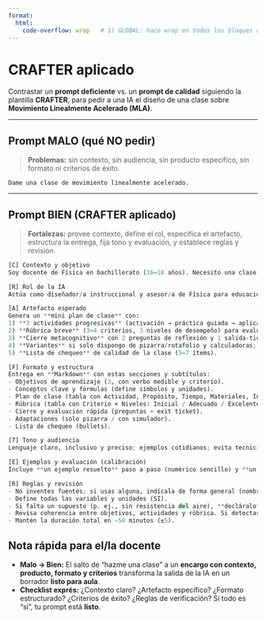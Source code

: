 ```yaml
---
format:
  html:
    code-overflow: wrap   # 1) GLOBAL: hace wrap en todos los bloques de código
---
```




# CRAFTER aplicado
Contrastar un **prompt deficiente** vs. un **prompt de calidad** siguiendo la plantilla **CRAFTER**, para pedir a una IA el diseño de una clase sobre **Movimiento Linealmente Acelerado (MLA)**.

---

## Prompt MALO (qué NO pedir)

> **Problemas:** sin contexto, sin audiencia, sin producto específico, sin formato ni criterios de éxito.

```text
Dame una clase de movimiento linealmente acelerado.
````

---

## Prompt BIEN (CRAFTER aplicado)

> **Fortalezas:** provee contexto, define el rol, especifica el artefacto, estructura la entrega, fija tono y evaluación, y establece reglas y revisión.

```python
[C] Contexto y objetivo
Soy docente de Física en bachillerato (16–18 años). Necesito una clase de 50 minutos sobre Movimiento Linealmente Acelerado (MLA) para estudiantes con nociones básicas de MRU pero sin cálculo. El objetivo es que el estudiantado comprenda y aplique las relaciones entre posición, velocidad, aceleración constante y tiempo, interpretando gráficas y resolviendo problemas sencillos contextualizados (por ejemplo, caída de objetos sin resistencia del aire o un carrito en un riel inclinado suave).

[R] Rol de la IA
Actúa como diseñador/a instruccional y asesor/a de Física para educación media superior, con enfoque en aprendizaje activo, claridad operativa y evaluación auténtica.

[A] Artefacto esperado
Genera un **mini plan de clase** con:
1) **3 actividades progresivas** (activación → práctica guiada → aplicación/transferencia), cada una con objetivo medible, instrucciones claras, materiales, tiempo estimado y producto esperado.
2) **Rúbrica breve** (3–4 criterios, 3 niveles de desempeño) para evaluar el producto principal.
3) **Cierre metacognitivo** con 2 preguntas de reflexión y 1 salida-ticket (exit ticket) de 1 minuto.
4) **Variantes** si solo dispongo de pizarra/rotafolio y calculadoras; y una variante si puedo usar un simulador gratuito (ej., cualquier simulador de cinemática accesible en línea).
5) **Lista de chequeo** de calidad de la clase (5–7 ítems).

[F] Formato y estructura
Entrega en **Markdown** con estas secciones y subtítulos:
- Objetivos de aprendizaje (3, con verbo medible y criterio).
- Conceptos clave y fórmulas (define símbolos y unidades).
- Plan de clase (tabla con Actividad, Propósito, Tiempo, Materiales, Instrucciones, Producto).
- Rúbrica (tabla con Criterio × Niveles: Inicial / Adecuado / Excelente).
- Cierre y evaluación rápida (preguntas + exit ticket).
- Adaptaciones (solo pizarra / con simulador).
- Lista de chequeo (bullets).

[T] Tono y audiencia
Lenguaje claro, inclusivo y preciso; ejemplos cotidianos; evita tecnicismos innecesarios; conecta con intuiciones físicas y lectura de gráficas. Evita sobrecargar con ecuaciones; prioriza interpretación y sentido físico.

[E] Ejemplos y evaluación (calibración)
Incluye **un ejemplo resuelto** paso a paso (numérico sencillo) y **un mini-ejercicio** de práctica con solución. Criterios de éxito: (a) objetivos medibles visibles en actividades; (b) rúbrica alineada al producto; (c) tiempos realistas; (d) instrucciones accionables; (e) notación consistente (definir x, v, a, t, Δ).

[R] Reglas y revisión
- No inventes fuentes; si usas alguna, indícala de forma general (nombre y acceso abierto).
- Define todas las variables y unidades (SI).
- Si falta un supuesto (p. ej., sin resistencia del aire), **decláralo** explícitamente.
- Revisa coherencia entre objetivos, actividades y rúbrica. Si detectas desalineación, propón 1 ajuste.
- Mantén la duración total en ~50 minutos (±5).
```


## Nota rápida para el/la docente

* **Malo → Bien:** El salto de “hazme una clase” a un **encargo con contexto, producto, formato y criterios** transforma la salida de la IA en un borrador **listo para aula**.
* **Checklist exprés:** ¿Contexto claro? ¿Artefacto específico? ¿Formato estructurado? ¿Criterios de éxito? ¿Reglas de verificación? Si todo es “sí”, tu prompt está **listo**.

